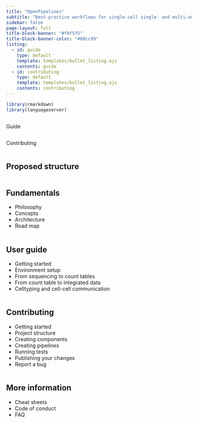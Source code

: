 ```yaml
---
title: "OpenPipelines"
subtitle: "Best-practice workflows for single-cell single- and multi-omics data"
sidebar: false
page-layout: full
title-block-banner: "#f0f5f5"
title-block-banner-color: "#00cc99"
listing:
  - id: guide
    type: default
    template: templates/bullet_listing.ejs
    contents: guide
  - id: contributing
    type: default
    template: templates/bullet_listing.ejs
    contents: contributing
---
```


```r
library(rmarkdown)
library(languageserver)
```

::::{layout-nrow=1}

:::{.column}
Guide

:::{#guide}
:::
:::

:::{.column}
Contributing

:::{#contributing}
:::
:::


::::

## Proposed structure

::::{layout-nrow=1}

:::{.column}
## Fundamentals

* Philosophy <!--What is OpenPipelines-->
* Concepts <!--Viash and MuData-->
* Architecture <!--What are the different pipelines-->
* Road map <!--Progress-->

:::

:::{.column}
## User guide

<!--How to analyse your dataset and interpret the results-->

* Getting started
* Environment setup
* From sequencing to count tables
* From count table to integrated data
* Celltyping and cell-cell communication

:::

:::{.column}
## Contributing

<!--How to contribute to OpenPipelines-->

* Getting started
* Project structure
* Creating components
* Creating pipelines
* Running tests
* Publishing your changes
* Report a bug

:::


:::{.column}
## More information

* Cheat sheets
* Code of conduct
* FAQ

:::


::::